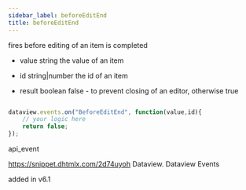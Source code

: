 ```yaml
---
sidebar_label: beforeEditEnd
title: beforeEditEnd
---
```



          


<Short>

fires before editing of an item is completed


</Short>



- value		string		the value of an item
- id		string|number		the id of an item


- result	boolean		false - to prevent closing of an editor, otherwise true

~~~js

dataview.events.on("BeforeEditEnd", function(value,id){
	// your logic here
    return false;
});


~~~
 api_event

<Descr>




</Descr>



https://snippet.dhtmlx.com/2d74uyoh	Dataview. Dataview Events

 added in v6.1


